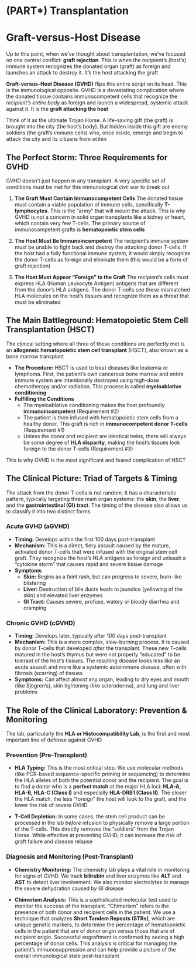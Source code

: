 # (PART\*) Transplantation {-}

# Graft-versus-Host Disease {-}

Up to this point, when we've thought about transplantation, we've focused on one central conflict: **graft rejection**. This is when the recipient's (host's) immune system recognizes the donated organ (graft) as foreign and launches an attack to destroy it. It's the host attacking the graft

**Graft-versus-Host Disease (GVHD)** flips this entire script on its head. This is the immunological opposite. GVHD is a devastating complication where the donated tissue contains immunocompetent cells that recognize the *recipient's entire body* as foreign and launch a widespread, systemic attack against it. It is the **graft attacking the host**

Think of it as the ultimate Trojan Horse. A life-saving gift (the graft) is brought into the city (the host's body). But hidden inside this gift are enemy soldiers (the graft's immune cells) who, once inside, emerge and begin to attack the city and its citizens from within

## **The Perfect Storm: Three Requirements for GVHD** {-}

GVHD doesn't just happen in any transplant. A very specific set of conditions must be met for this immunological civil war to break out

1.  **The Graft Must Contain Immunocompetent Cells** The donated tissue must contain a viable population of immune cells, specifically **T-lymphocytes**. This is the "army" that will mount the attack. This is why GVHD is not a concern in solid organ transplants like a kidney or heart, which contain very few T-cells. The primary source of immunocompetent grafts is **hematopoietic stem cells**

2.  **The Host Must Be Immunoincompetent** The recipient's immune system must be unable to fight back and destroy the attacking donor T-cells. If the host had a fully functional immune system, it would simply recognize the donor T-cells as foreign and eliminate them (this would be a form of graft rejection)

3.  **The Host Must Appear "Foreign" to the Graft** The recipient's cells must express HLA (Human Leukocyte Antigen) antigens that are different from the donor's HLA antigens. The donor T-cells see these mismatched HLA molecules on the host's tissues and recognize them as a threat that must be eliminated

## **The Main Battleground: Hematopoietic Stem Cell Transplantation (HSCT)** {-}

The clinical setting where all three of these conditions are perfectly met is an **allogeneic hematopoietic stem cell transplant** (HSCT), also known as a bone marrow transplant

*   **The Procedure:** HSCT is used to treat diseases like leukemia or lymphoma. First, the patient's own cancerous bone marrow and entire immune system are intentionally destroyed using high-dose chemotherapy and/or radiation. This process is called **myeloablative conditioning**
*   **Fulfilling the Conditions**
    *   The myeloablative conditioning makes the host profoundly **immunoincompetent** (Requirement #2)
    *   The patient is then infused with hematopoietic stem cells from a healthy donor. This graft is rich in **immunocompetent donor T-cells** (Requirement #1)
    *   Unless the donor and recipient are identical twins, there will always be some degree of **HLA disparity**, making the host's tissues look foreign to the donor T-cells (Requirement #3)

This is why GVHD is the most significant and feared complication of HSCT

## **The Clinical Picture: Triad of Targets & Timing** {-}

The attack from the donor T-cells is not random. It has a characteristic pattern, typically targeting three main organ systems: the **skin**, the **liver**, and the **gastrointestinal (GI) tract**. The timing of the disease also allows us to classify it into two distinct forms

### **Acute GVHD (aGVHD)** {-}

*   **Timing:** Develops within the first 100 days post-transplant
*   **Mechanism:** This is a direct, fiery assault caused by the mature, activated donor T-cells that were infused with the original stem cell graft. They recognize the host's HLA antigens as foreign and unleash a "cytokine storm" that causes rapid and severe tissue damage
*   **Symptoms**
    *   **Skin:** Begins as a faint rash, but can progress to severe, burn-like blistering
    *   **Liver:** Destruction of bile ducts leads to jaundice (yellowing of the skin) and elevated liver enzymes
    *   **GI Tract:** Causes severe, profuse, watery or bloody diarrhea and cramping

### **Chronic GVHD (cGVHD)** {-}

*   **Timing:** Develops later, typically after 100 days post-transplant
*   **Mechanism:** This is a more complex, slow-burning process. It is caused by donor T-cells that developed *after* the transplant. These new T-cells matured in the host's thymus but were not properly "educated" to be tolerant of the host's tissues. The resulting disease looks less like an acute assault and more like a systemic autoimmune disease, often with fibrosis (scarring) of tissues
*   **Symptoms:** Can affect almost any organ, leading to dry eyes and mouth (like Sjögren's), skin tightening (like scleroderma), and lung and liver problems

## **The Role of the Clinical Laboratory: Prevention & Monitoring** {-}

The lab, particularly the **HLA or Histocompatibility Lab**, is the first and most important line of defense against GVHD

### **Prevention (Pre-Transplant)** {-}

*   **HLA Typing:** This is the most critical step. We use molecular methods (like PCR-based sequence-specific priming or sequencing) to determine the HLA alleles of both the potential donor and the recipient. The goal is to find a donor who is a **perfect match** at the major HLA loci: **HLA-A, HLA-B, HLA-C (Class I)** and especially **HLA-DRB1 (Class II)**. The closer the HLA match, the less "foreign" the host will look to the graft, and the lower the risk of severe GVHD

*   **T-Cell Depletion:** In some cases, the stem cell product can be processed in the lab *before* infusion to physically remove a large portion of the T-cells. This directly removes the "soldiers" from the Trojan Horse. While effective at preventing GVHD, it can increase the risk of graft failure and disease relapse

### **Diagnosis and Monitoring (Post-Transplant)** {-}

*   **Chemistry Monitoring:** The chemistry lab plays a vital role in monitoring for signs of GVHD. We track **bilirubin** and liver enzymes like **ALT** and **AST** to detect liver involvement. We also monitor electrolytes to manage the severe dehydration caused by GI disease

*   **Chimerism Analysis:** This is a sophisticated molecular test used to monitor the success of the transplant. "Chimerism" refers to the presence of both donor and recipient cells in the patient. We use a technique that analyzes **Short Tandem Repeats (STRs)**, which are unique genetic markers, to determine the percentage of hematopoietic cells in the patient that are of donor origin versus those that are of recipient origin. Successful engraftment is confirmed by seeing a high percentage of donor cells. This analysis is critical for managing the patient's immunosuppression and can help provide a picture of the overall immunological state post-transplant

